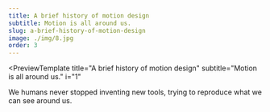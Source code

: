 ```yaml
---
title: A brief history of motion design
subtitle: Motion is all around us.
slug: a-brief-history-of-motion-design
image: ./img/8.jpg
order: 3
---
```


<PreviewTemplate
  title="A brief history of motion design"
  subtitle="Motion is all around us."
  i="1"
>
  We humans never stopped inventing new tools, trying to reproduce what we can
  see around us.

  <ReadTheNextArticle
    title="Caves drawings"
    description="Caves drawings are spectacular 🐆But more than that ..."
    linkTo="/a-brief-history-of-motion-design/caves-drawings"
  />

</PreviewTemplate>
